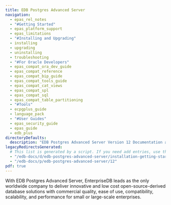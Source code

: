 ```yaml
---
title: EDB Postgres Advanced Server
navigation:
  - epas_rel_notes
  - "#Getting Started"
  - epas_platform_support
  - epas_limitations
  - "#Installing and Upgrading"
  - installing
  - upgrading
  - uninstalling
  - troubleshooting
  - "#For Oracle Developers"
  - epas_compat_ora_dev_guide
  - epas_compat_reference
  - epas_compat_bip_guide
  - epas_compat_tools_guide
  - epas_compat_cat_views
  - epas_compat_spl
  - epas_compat_sql
  - epas_compat_table_partitioning
  - "#Tools"
  - ecpgplus_guide
  - language_pack
  - "#User Guides"
  - epas_security_guide
  - epas_guide
  - edb_plus
directoryDefaults:
  description: "EDB Postgres Advanced Server Version 12 Documentation and release notes. Oracle database compatibility with higher security and data redaction for Enterprises."
legacyRedirectsGenerated:
  # This list is generated by a script. If you need add entries, use the `legacyRedirects` key.
  - "/edb-docs/d/edb-postgres-advanced-server/installation-getting-started/release-notes/12/EPAS_Release_Notes.1.1.html"
  - "/edb-docs/p/edb-postgres-advanced-server/12"
pdf: true
---
```


  With EDB Postgres Advanced Server, EnterpriseDB leads as the only worldwide company to deliver innovative and low cost open-source-derived database solutions with commercial quality, ease of use, compatibility, scalability, and performance for small or large-scale enterprises.